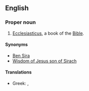 ==English==
{{book of the Bible|Ben Sira}}

===Proper noun===
{{en-proper noun}}
# {{biblical}} [[Ecclesiasticus]], a book of the [[Bible]].

====Synonyms====
*[[Ben Sira]]
*[[Wisdom of Jesus son of Sirach]]

====Translations====
{{trans-top|book of the Bible}}
*Greek: {{t|el|Σοφία Σειράχ||tr=Sofía Seirách|sc=Grek}}, {{t|el|Σοφία Ίησου Σειράχ||tr=Sofía Íisou Seirách|sc=Grek}}
{{trans-mid}}
{{trans-bottom}}